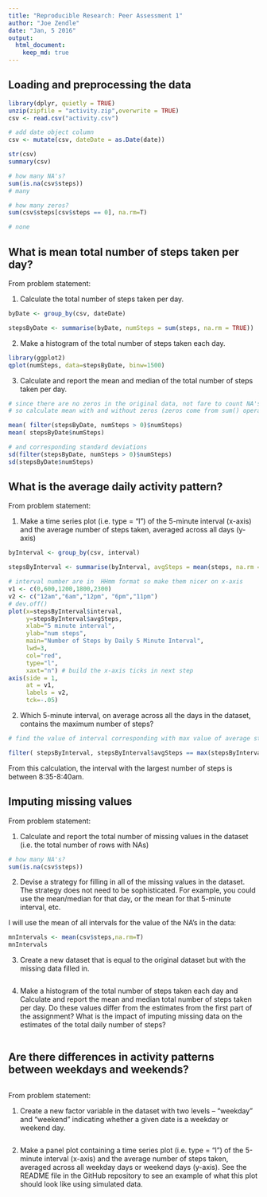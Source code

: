 ```yaml
---
title: "Reproducible Research: Peer Assessment 1"
author: "Joe Zendle"
date: "Jan, 5 2016"
output: 
  html_document:
    keep_md: true
---
```



## Loading and preprocessing the data

```r

library(dplyr, quietly = TRUE)
unzip(zipfile = "activity.zip",overwrite = TRUE)
csv <- read.csv("activity.csv")

# add date object column
csv <- mutate(csv, dateDate = as.Date(date))

str(csv)
summary(csv)

# how many NA's?
sum(is.na(csv$steps))
# many

# how many zeros?
sum(csv$steps[csv$steps == 0], na.rm=T)

# none

```
## What is mean total number of steps taken per day?

From problem statement:

1) Calculate the total number of steps taken per day.

```r
byDate <- group_by(csv, dateDate)

stepsByDate <- summarise(byDate, numSteps = sum(steps, na.rm = TRUE))
```

2) Make a histogram of the total number of steps taken each day.

```r
library(ggplot2)
qplot(numSteps, data=stepsByDate, binw=1500)

```

3) Calculate and report the mean and median of the total number of steps taken per day.

```r

# since there are no zeros in the original data, not fare to count NA's as zero
# so calculate mean with and without zeros (zeros come from sum() operation above)

mean( filter(stepsByDate, numSteps > 0)$numSteps)
mean( stepsByDate$numSteps)

# and corresponding standard deviations
sd(filter(stepsByDate, numSteps > 0)$numSteps) 
sd(stepsByDate$numSteps) 

```

## What is the average daily activity pattern?

From problem statement:

1) Make a time series plot (i.e. type = "l") of the 5-minute interval (x-axis) and the average number of steps taken, averaged across all days (y-axis)
```r
byInterval <- group_by(csv, interval)

stepsByInterval <- summarise(byInterval, avgSteps = mean(steps, na.rm = TRUE))

# interval number are in  HHmm format so make them nicer on x-axis
v1 <- c(0,600,1200,1800,2300)
v2 <- c("12am","6am","12pm", "6pm","11pm")
# dev.off()
plot(x=stepsByInterval$interval,
     y=stepsByInterval$avgSteps,
     xlab="5 minute interval",
     ylab="num steps",
     main="Number of Steps by Daily 5 Minute Interval",
     lwd=3,
     col="red",
     type="l",
     xaxt="n") # build the x-axis ticks in next step
axis(side = 1, 
     at = v1, 
     labels = v2,
     tck=-.05)

```

2) Which 5-minute interval, on average across all the days in the dataset, contains the maximum number of steps?

```r

# find the value of interval corresponding with max value of average steps

filter( stepsByInterval, stepsByInterval$avgSteps == max(stepsByInterval$avgSteps))$int
```

From this calculation, the interval with the largest number of steps is between 8:35-8:40am.

## Imputing missing values

From problem statement:

1) Calculate and report the total number of missing values in the dataset (i.e. the total number of rows with NAs)
```r
# how many NA's?
sum(is.na(csv$steps))
```

2) Devise a strategy for filling in all of the missing values in the dataset. The strategy does not need to be sophisticated. For example, you could use the mean/median for that day, or the mean for that 5-minute interval, etc.

I will use the mean of all intervals for the value of the NA's in the data:
```r
mnIntervals <- mean(csv$steps,na.rm=T)
mnIntervals
```

3) Create a new dataset that is equal to the original dataset but with the missing data filled in.

```r
```


4) Make a histogram of the total number of steps taken each day and Calculate and report the mean and median total number of steps taken per day. Do these values differ from the estimates from the first part of the assignment? What is the impact of imputing missing data on the estimates of the total daily number of steps?

```r
```

## Are there differences in activity patterns between weekdays and weekends?

```r
```
From problem statement: 

1) Create a new factor variable in the dataset with two levels – “weekday” and “weekend” indicating whether a given date is a weekday or weekend day.

```r
```

2) Make a panel plot containing a time series plot (i.e. type = "l") of the 5-minute interval (x-axis) and the average number of steps taken, averaged across all weekday days or weekend days (y-axis). See the README file in the GitHub repository to see an example of what this plot should look like using simulated data.

```r
```